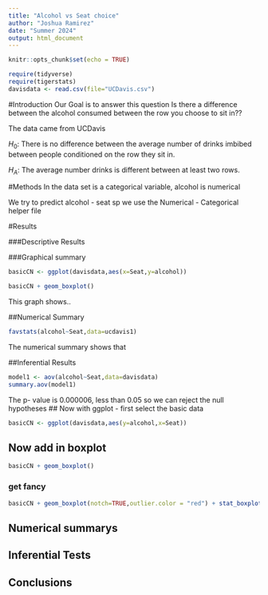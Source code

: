 ```yaml
---
title: "Alcohol vs Seat choice"
author: "Joshua Ramirez"
date: "Summer 2024"
output: html_document
---
```


```r
knitr::opts_chunk$set(echo = TRUE)
```

```r
require(tidyverse)
require(tigerstats)
davisdata <- read.csv(file="UCDavis.csv")
```
#Introduction
Our Goal is to answer this question Is there a difference between the alcohol consumed between the row
 you choose to sit in??
 
 The data came from UCDavis 

$H_0$: There is no difference between the average number of drinks imbibed between people conditioned on the row they sit in.


$H_A$: The average number drinks is different between at least two rows.   

#Methods
In the data set is a categorical variable, alcohol is numerical

We try to predict alcohol - seat sp we use the Numerical - Categorical helper file

#Results


###Descriptive Results


###Graphical summary

```r
basicCN <- ggplot(davisdata,aes(x=Seat,y=alcohol))

basicCN + geom_boxplot()
```

This graph shows..


##Numerical Summary

```r
favstats(alcohol~Seat,data=ucdavis1)
```
The numerical summary shows that 

##Inferential Results

```r
model1 <- aov(alcohol~Seat,data=davisdata)
summary.aov(model1)
```
The p- value is 0.000006, less than 0.05 so we can reject the null hypotheses
## Now with ggplot - first select the basic data

```r
basicCN <- ggplot(davisdata,aes(y=alcohol,x=Seat))
```
## Now add in boxplot

```r
basicCN + geom_boxplot()
```
  
  
### get fancy  

```r
basicCN + geom_boxplot(notch=TRUE,outlier.color = "red") + stat_boxplot(geom ='errorbar') + labs(title="Fancy notch boxplot \n with 2 lines")
```

## Numerical summarys 

## Inferential Tests

## Conclusions


